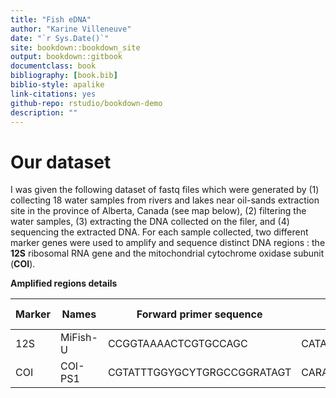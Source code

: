 ```yaml
--- 
title: "Fish eDNA"
author: "Karine Villeneuve"
date: "`r Sys.Date()`"
site: bookdown::bookdown_site
output: bookdown::gitbook
documentclass: book
bibliography: [book.bib]
biblio-style: apalike
link-citations: yes
github-repo: rstudio/bookdown-demo
description: ""
---
```

# Our dataset {-}

I was given the following dataset of fastq files which were generated by (1) collecting 18 water samples from rivers and lakes near oil-sands extraction site in the province of Alberta, Canada (see map below), (2) filtering the water samples, (3) extracting the DNA collected on the filer, and (4) sequencing the extracted DNA. For each sample collected, two different marker genes were used to amplify and sequence distinct DNA regions : the **12S** ribosomal RNA gene and the mitochondrial cytochrome oxidase subunit (**COI**). 

**Amplified regions details**

| Marker   | Names    | Forward primer sequence     | Reverse primer sequence     | Fragment size (bp)   | Source   |
| -------- | -------- | --------------------------- | --------------------------- | -------------------- | -------- |
| 12S      | MiFish-U | CCGGTAAAACTCGTGCCAGC        | CATAGTGGGGTATCTAATCCCAGTTTG | 247                  | DOI:[10.1111/mec.14395](https://doi.org/10.1111/mec.14395) |
| COI      | COI-PS1  | CGTATTTGGYGCYTGRGCCGGRATAGT | CARAARCTYATRTTRTTYATTCG     | 163-158              | DOI:[10.1098/rsos.150088](https://doi.org/10.1098/rsos.150088) |
